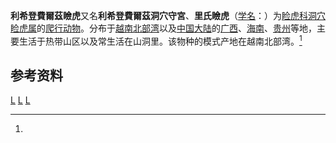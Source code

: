 {{onesource|time=2015-05-14T01:08:50+00:00}}
{{Speciesbox
| taxon = Goniurosaurus lichtenfelderi
| image = Goniurosaurus lichtenfelderi Mocquard, 1897.jpg
| binomial_authority = (Mocquard, 1897)<ref name='id4449'>{{cite web| url =http://www.bioinfo.cn/db05/BjdwSpecies.php?action=view&id=4449| title =睑虎| work =《中国动物物种编目数据库》| publisher =中国科学院微生物研究所| author =中国科学院动物研究所| accessdate =2009-04-11| deadurl =yes| archiveurl =https://web.archive.org/web/20160305052451/http://www.bioinfo.cn/db05/BjdwSpecies.php?action=view&id=4449| archivedate =2016-03-05}}</ref>
}}

'''利希登費爾茲瞼虎'''又名'''利希登費爾茲洞穴守宮'''、'''里氏瞼虎'''（[[学名|学名]]：{{lang|la|''Goniurosaurus lichtenfelderi'' Mocquard, 1897}}）为[[睑虎科|睑虎科]][[洞穴睑虎属|洞穴睑虎属]]的[[爬行动物|爬行动物]]。分布于[[越南|越南]][[北部湾|北部湾]]以及[[中国大陆|中国大陆]]的[[广西|广西]]、[[海南|海南]]、[[贵州|贵州]]等地，主要生活于热带山区以及常生活在山洞里。该物种的模式产地在越南北部湾。<ref name='id4449'/>

==参考资料==
{{reflist}}
{{Taxonbar}}
[[Category:睑虎科|L]]
[[Category:洞穴睑虎属|L]]
[[Category:1897年描述的动物|L]]